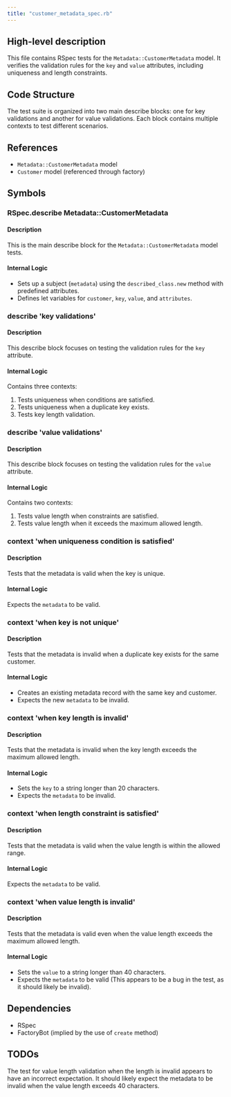 ```yaml
---
title: "customer_metadata_spec.rb"
---
```


## High-level description
This file contains RSpec tests for the `Metadata::CustomerMetadata` model. It verifies the validation rules for the `key` and `value` attributes, including uniqueness and length constraints.

## Code Structure
The test suite is organized into two main describe blocks: one for key validations and another for value validations. Each block contains multiple contexts to test different scenarios.

## References
- `Metadata::CustomerMetadata` model
- `Customer` model (referenced through factory)

## Symbols

### RSpec.describe Metadata::CustomerMetadata
#### Description
This is the main describe block for the `Metadata::CustomerMetadata` model tests.

#### Internal Logic
- Sets up a subject (`metadata`) using the `described_class.new` method with predefined attributes.
- Defines let variables for `customer`, `key`, `value`, and `attributes`.

### describe 'key validations'
#### Description
This describe block focuses on testing the validation rules for the `key` attribute.

#### Internal Logic
Contains three contexts:
1. Tests uniqueness when conditions are satisfied.
2. Tests uniqueness when a duplicate key exists.
3. Tests key length validation.

### describe 'value validations'
#### Description
This describe block focuses on testing the validation rules for the `value` attribute.

#### Internal Logic
Contains two contexts:
1. Tests value length when constraints are satisfied.
2. Tests value length when it exceeds the maximum allowed length.

### context 'when uniqueness condition is satisfied'
#### Description
Tests that the metadata is valid when the key is unique.

#### Internal Logic
Expects the `metadata` to be valid.

### context 'when key is not unique'
#### Description
Tests that the metadata is invalid when a duplicate key exists for the same customer.

#### Internal Logic
- Creates an existing metadata record with the same key and customer.
- Expects the new `metadata` to be invalid.

### context 'when key length is invalid'
#### Description
Tests that the metadata is invalid when the key length exceeds the maximum allowed length.

#### Internal Logic
- Sets the `key` to a string longer than 20 characters.
- Expects the `metadata` to be invalid.

### context 'when length constraint is satisfied'
#### Description
Tests that the metadata is valid when the value length is within the allowed range.

#### Internal Logic
Expects the `metadata` to be valid.

### context 'when value length is invalid'
#### Description
Tests that the metadata is valid even when the value length exceeds the maximum allowed length.

#### Internal Logic
- Sets the `value` to a string longer than 40 characters.
- Expects the `metadata` to be valid (This appears to be a bug in the test, as it should likely be invalid).

## Dependencies
- RSpec
- FactoryBot (implied by the use of `create` method)

## TODOs
The test for value length validation when the length is invalid appears to have an incorrect expectation. It should likely expect the metadata to be invalid when the value length exceeds 40 characters.